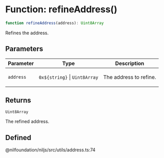 # Function: refineAddress()

```ts
function refineAddress(address): Uint8Array
```

Refines the address.

## Parameters

<table>
<thead>
<tr>
<th>Parameter</th>
<th>Type</th>
<th>Description</th>
</tr>
</thead>
<tbody>
<tr>
<td>

`address`

</td>
<td>

`0x${string}` \| `Uint8Array`

</td>
<td>

The address to refine.

</td>
</tr>
</tbody>
</table>

## Returns

`Uint8Array`

The refined address.

## Defined  
@nilfoundation/niljs/src/utils/address.ts:74
